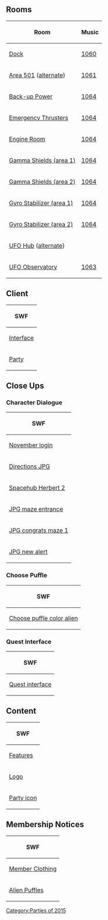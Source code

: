 {{CPW|Operation: Crustacean|Operação: Crustáceo}}

==Rooms==
<center>
{|class="wikitable"
!Room!!Music
|-
|[[Media:RoomsDock-OperationCrustacean.swf|Dock]]||[[Media:Music1060.swf|1060]]
|-
|[[Media:RoomsParty1-OperationCrustacean.swf|Area 501]] ([[Media:RoomsParty2-OperationCrustacean.swf|alternate]])||[[Media:Music1061.swf|1061]]
|-
|[[Media:RoomsParty6-OperationCrustacean.swf|Back-up Power]]||[[Media:Music1064.swf|1064]]
|-
|[[Media:RoomsParty7-OperationCrustacean.swf|Emergency Thrusters]]||[[Media:Music1064.swf|1064]]
|-
|[[Media:RoomsParty5-OperationCrustacean.swf|Engine Room]]||[[Media:Music1064.swf|1064]]
|-
|[[Media:RoomsParty8-OperationCrustacean.swf|Gamma Shields (area 1)]]||[[Media:Music1064.swf|1064]]
|-
|[[Media:RoomsParty9-OperationCrustacean.swf|Gamma Shields (area 2)]]||[[Media:Music1064.swf|1064]]
|-
|[[Media:RoomsParty10-OperationCrustacean.swf|Gyro Stabilizer (area 1)]]||[[Media:Music1064.swf|1064]]
|-
|[[Media:RoomsParty11-OperationCrustacean.swf|Gyro Stabilizer (area 2)]]||[[Media:Music1064.swf|1064]]
|-
|[[Media:RoomsParty3-OperationCrustacean.swf|UFO Hub]] ([[Media:RoomsParty4-OperationCrustacean.swf|alternate]])||{{N/a}}
|-
|[[Media:RoomsParty12-OperationCrustacean.swf|UFO Observatory]]||[[Media:Music1063.swf|1063]]
|}
</center>

==Client==
<center>
{|class="wikitable"
!SWF
|-
|[[Media:ClientInterface-OperationCrustacean.swf|Interface]]
|-
|[[Media:ClientParty-OperationCrustacean.swf|Party]]
|}
</center>

==Close Ups==
===Character Dialogue===
<center>
{|class="wikitable" style="text-align: center"
!colspan="4"|SWF
|-
|colspan="4"|[[Media:Close upsCharacter dialogue november login-OperationCrustacean.swf|November login]]
|-
|colspan="2"|[[Media:Close upsCharacter dialogue directions JPG-OperationCrustacean.swf|Directions JPG]]||colspan="2"|[[Media:Close upsCharacter dialogue herbert JPG party1-OperationCrustacean.swf|Herbert JPG party1]]
|-
|[[Media:Close upsCharacter dialogue spacehub herbert2-OperationCrustacean.swf|Spacehub Herbert 2]]||[[Media:Close upsCharacter dialogue spacehub herbert3-OperationCrustacean.swf|Spacehub Herbert 3]]||[[Media:Close upsCharacter dialogue spacehub herbert4-OperationCrustacean.swf|Spacehub Herbert 4]]||[[Media:Close upsCharacter dialogue spacehub JPG2-OperationCrustacean.swf|Spacehub JPG 2]]
|-
|colspan="4"|[[Media:Close upsCharacter dialogue JPG maze entrance-OperationCrustacean.swf|JPG maze entrance]]
|-
|[[Media:Close upsCharacter dialogue JPG congrats maze1-OperationCrustacean.swf|JPG congrats maze 1]]||[[Media:Close upsCharacter dialogue JPG congrats maze2-OperationCrustacean.swf|JPG congrats maze 2]]||[[Media:Close upsCharacter dialogue JPG congrats maze3-OperationCrustacean.swf|JPG congrats maze 3]]||[[Media:Close upsCharacter dialogue JPG congrats maze4-OperationCrustacean.swf|JPG congrats maze 4]]
|-
|colspan="2"|[[Media:Close upsCharacter dialogue JPG new alert-OperationCrustacean.swf|JPG new alert]]||colspan="2"|[[Media:Close upsCharacter dialogue director final congrats-OperationCrustacean.swf|Director final congrats]]
|}
</center>

===Choose Puffle===
<center>
{|class="wikitable"
!SWF
|-
|[[Media:Close upsChoose puffle color alien-OperationCrustacean.swf|Choose puffle color alien]]
|}
</center>

===Quest Interface===
<center>
{|class="wikitable"
!SWF
|-
|[[Media:Close upsQuest interface-OperationCrustacean.swf|Quest interface]]
|}
</center>

==Content==
<center>
{|class="wikitable"
!SWF
|-
|[[Media:ContentFeatures-OperationCrustacean.swf|Features]]
|-
|[[Media:ContentLogo-OperationCrustacean.swf|Logo]]
|-
|[[Media:ContentParty icon-OperationCrustacean.swf|Party icon]]
|}
</center>

==Membership Notices==
<center>
{|class="wikitable"
!SWF
|-
|[[Media:MembershipParty1-OperationCrustacean.swf|Member Clothing]]
|-
|[[Media:MembershipParty2-OperationCrustacean.swf|Alien Puffles]]
|}
</center>

{{Parties}}

[[Category:Parties of 2015]]
